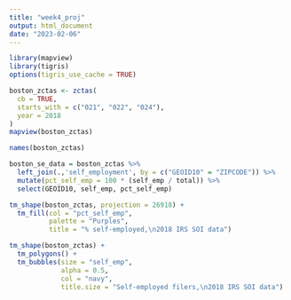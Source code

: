 ---
title: "week4_proj"
output: html_document
date: "2023-02-06"
---

```{r, message= FALSE, warning=FALSE}
library(mapview)
library(tigris)
options(tigris_use_cache = TRUE)

boston_zctas <- zctas(
  cb = TRUE, 
  starts_with = c("021", "022", "024"),
  year = 2018
)
mapview(boston_zctas)

names(boston_zctas)
```
```{r, message=FALSE,warning=FALSE}

boston_se_data = boston_zctas %>%
  left_join(.,'self_employment', by = c("GEOID10" = "ZIPCODE")) %>%
  mutate(pct_self_emp = 100 * (self_emp / total)) %>%
  select(GEOID10, self_emp, pct_self_emp)
```

```{r, message= FALSE,warning= FALSE}
tm_shape(boston_zctas, projection = 26918) + 
  tm_fill(col = "pct_self_emp", 
          palette = "Purples", 
          title = "% self-employed,\n2018 IRS SOI data")
```
```{r, message=FALSE, warning=FALSE}
tm_shape(boston_zctas) + 
  tm_polygons() + 
  tm_bubbles(size = "self_emp", 
             alpha = 0.5, 
             col = "navy",
             title.size = "Self-employed filers,\n2018 IRS SOI data")
```